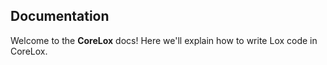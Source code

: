 ## Documentation

Welcome to the **CoreLox** docs! Here we'll explain how to write Lox code in CoreLox.
